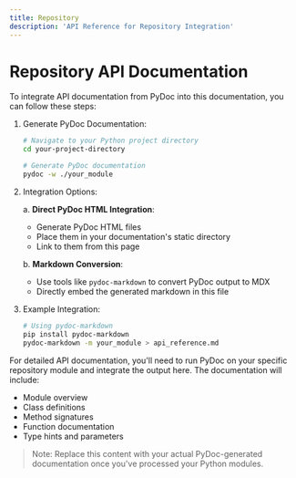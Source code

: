 ```yaml
---
title: Repository
description: 'API Reference for Repository Integration'
---
```


# Repository API Documentation

To integrate API documentation from PyDoc into this documentation, you can follow these steps:

1. Generate PyDoc Documentation:
   ```bash
   # Navigate to your Python project directory
   cd your-project-directory
   
   # Generate PyDoc documentation
   pydoc -w ./your_module
   ```

2. Integration Options:

   a. **Direct PyDoc HTML Integration**:
   - Generate PyDoc HTML files
   - Place them in your documentation's static directory
   - Link to them from this page

   b. **Markdown Conversion**:
   - Use tools like `pydoc-markdown` to convert PyDoc output to MDX
   - Directly embed the generated markdown in this file

3. Example Integration:
   ```bash
   # Using pydoc-markdown
   pip install pydoc-markdown
   pydoc-markdown -m your_module > api_reference.md
   ```

For detailed API documentation, you'll need to run PyDoc on your specific repository module and integrate the output here. The documentation will include:

- Module overview
- Class definitions
- Method signatures
- Function documentation
- Type hints and parameters

> Note: Replace this content with your actual PyDoc-generated documentation once you've processed your Python modules.